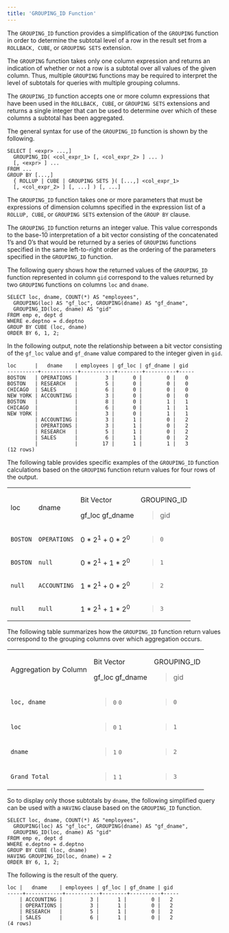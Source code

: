 ```yaml
---
title: 'GROUPING_ID Function'
---
```


<div id="grouping_id_function" class="registered_link"></div>

The `GROUPING_ID` function provides a simplification of the `GROUPING` function in order to determine the subtotal level of a row in the result set from a `ROLLBACK, CUBE`, or `GROUPING SETS` extension.

The `GROUPING` function takes only one column expression and returns an indication of whether or not a row is a subtotal over all values of the given column. Thus, multiple `GROUPING` functions may be required to interpret the level of subtotals for queries with multiple grouping columns.

The `GROUPING_ID` function accepts one or more column expressions that have been used in the `ROLLBACK, CUBE`, or `GROUPING SETS` extensions and returns a single integer that can be used to determine over which of these columns a subtotal has been aggregated.

The general syntax for use of the `GROUPING_ID` function is shown by the following.

```text
SELECT [ <expr> ...,]
  GROUPING_ID( <col_expr_1> [, <col_expr_2> ] ... )
  [, <expr> ] ...
FROM ...
GROUP BY [...,]
  { ROLLUP | CUBE | GROUPING SETS }( [...,] <col_expr_1>
  [, <col_expr_2> ] [, ...] ) [, ...]
```

The `GROUPING_ID` function takes one or more parameters that must be expressions of dimension columns specified in the expression list of a `ROLLUP, CUBE`, or `GROUPING SETS` extension of the `GROUP BY` clause.

The `GROUPING_ID` function returns an integer value. This value corresponds to the base-10 interpretation of a bit vector consisting of the concatenated 1’s and 0’s that would be returned by a series of `GROUPING` functions specified in the same left-to-right order as the ordering of the parameters specified in the `GROUPING_ID` function.

The following query shows how the returned values of the `GROUPING_ID` function represented in column `gid` correspond to the values returned by two `GROUPING` functions on columns `loc` and `dname`.

```text
SELECT loc, dname, COUNT(*) AS "employees",
  GROUPING(loc) AS "gf_loc", GROUPING(dname) AS "gf_dname",
  GROUPING_ID(loc, dname) AS "gid"
FROM emp e, dept d
WHERE e.deptno = d.deptno
GROUP BY CUBE (loc, dname)
ORDER BY 6, 1, 2;
```

In the following output, note the relationship between a bit vector consisting of the `gf_loc` value and `gf_dname` value compared to the integer given in `gid`.

```text
loc      |   dname    | employees | gf_loc | gf_dname | gid
----------+------------+-----------+--------+----------+-----
BOSTON   | OPERATIONS |         3 |      0 |        0 |   0
BOSTON   | RESEARCH   |         5 |      0 |        0 |   0
CHICAGO  | SALES      |         6 |      0 |        0 |   0
NEW YORK | ACCOUNTING |         3 |      0 |        0 |   0
BOSTON   |            |         8 |      0 |        1 |   1
CHICAGO  |            |         6 |      0 |        1 |   1
NEW YORK |            |         3 |      0 |        1 |   1
         | ACCOUNTING |         3 |      1 |        0 |   2
         | OPERATIONS |         3 |      1 |        0 |   2
         | RESEARCH   |         5 |      1 |        0 |   2
         | SALES      |         6 |      1 |        0 |   2
         |            |        17 |      1 |        1 |   3
(12 rows)
```

The following table provides specific examples of the `GROUPING_ID` function calculations based on the `GROUPING` function return values for four rows of the output.

<div class="table-with-scroll">
  <table class="table">
    <tbody>
      <tr class="odd">
        <td>
          <p>loc</p>
        </td>
        <td>
          <p>dname</p>
        </td>
        <td>
          <p>Bit Vector</p>
          <p>gf_loc gf_dname</p>
        </td>
        <td>
          <p>GROUPING_ID</p>
          <blockquote>
            <p>gid</p>
          </blockquote>
        </td>
      </tr>
      <tr class="even">
        <td>
          <code>BOSTON</code>
        </td>
        <td>
          <code>OPERATIONS</code>
        </td>
        <td>
          0 * 2<sup>1</sup> + 0 * 2<sup>0</sup>
        </td>
        <td>
          <blockquote>
            <p>
              <code>0</code>
            </p>
          </blockquote>
        </td>
      </tr>
      <tr class="odd">
        <td>
          <code>BOSTON</code>
        </td>
        <td>
          <code>null</code>
        </td>
        <td>
          0 * 2<sup>1</sup> + 1 * 2<sup>0</sup>
        </td>
        <td>
          <blockquote>
            <p>
              <code>1</code>
            </p>
          </blockquote>
        </td>
      </tr>
      <tr class="even">
        <td>
          <code>null</code>
        </td>
        <td>
          <code>ACCOUNTING</code>
        </td>
        <td>
          1 * 2<sup>1</sup> + 0 * 2<sup>0</sup>
        </td>
        <td>
          <blockquote>
            <p>
              <code>2</code>
            </p>
          </blockquote>
        </td>
      </tr>
      <tr class="odd">
        <td>
          <code>null</code>
        </td>
        <td>
          <code>null</code>
        </td>
        <td>
          1 * 2<sup>1</sup> + 1 * 2<sup>0</sup>
        </td>
        <td>
          <blockquote>
            <p>
              <code>3</code>
            </p>
          </blockquote>
        </td>
      </tr>
    </tbody>
  </table>
</div>

The following table summarizes how the `GROUPING_ID` function return values correspond to the grouping columns over which aggregation occurs.

<div class="table-with-scroll">
  <table class="table">
    <tbody>
      <tr class="odd">
        <td>
          <p>Aggregation by Column</p>
        </td>
        <td>
          <p>Bit Vector</p>
          <p>gf_loc gf_dname</p>
        </td>
        <td>
          <p>GROUPING_ID</p>
          <blockquote>
            <p>gid</p>
          </blockquote>
        </td>
      </tr>
      <tr class="even">
        <td>
          <code>loc, dname</code>
        </td>
        <td>
          <blockquote>
            <p>
              <code>0</code> <code>0</code>
            </p>
          </blockquote>
        </td>
        <td>
          <blockquote>
            <p>
              <code>0</code>
            </p>
          </blockquote>
        </td>
      </tr>
      <tr class="odd">
        <td>
          <code>loc</code>
        </td>
        <td>
          <blockquote>
            <p>
              <code>0</code> <code>1</code>
            </p>
          </blockquote>
        </td>
        <td>
          <blockquote>
            <p>
              <code>1</code>
            </p>
          </blockquote>
        </td>
      </tr>
      <tr class="even">
        <td>
          <code>dname</code>
        </td>
        <td>
          <blockquote>
            <p>
              <code>1</code> <code>0</code>
            </p>
          </blockquote>
        </td>
        <td>
          <blockquote>
            <p>
              <code>2</code>
            </p>
          </blockquote>
        </td>
      </tr>
      <tr class="odd">
        <td>
          <code>Grand Total</code>
        </td>
        <td>
          <blockquote>
            <p>
              <code>1</code> <code>1</code>
            </p>
          </blockquote>
        </td>
        <td>
          <blockquote>
            <p>
              <code>3</code>
            </p>
          </blockquote>
        </td>
      </tr>
    </tbody>
  </table>
</div>

So to display only those subtotals by `dname`, the following simplified query can be used with a `HAVING` clause based on the `GROUPING_ID` function.

```text
SELECT loc, dname, COUNT(*) AS "employees",
  GROUPING(loc) AS "gf_loc", GROUPING(dname) AS "gf_dname",
  GROUPING_ID(loc, dname) AS "gid"
FROM emp e, dept d
WHERE e.deptno = d.deptno
GROUP BY CUBE (loc, dname)
HAVING GROUPING_ID(loc, dname) = 2
ORDER BY 6, 1, 2;
```

The following is the result of the query.

```text
loc |   dname    | employees | gf_loc | gf_dname | gid
-----+------------+-----------+--------+----------+-----
    | ACCOUNTING |         3 |      1 |        0 |   2
    | OPERATIONS |         3 |      1 |        0 |   2
    | RESEARCH   |         5 |      1 |        0 |   2
    | SALES      |         6 |      1 |        0 |   2
(4 rows)
```

